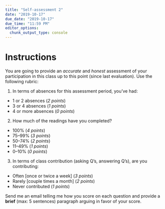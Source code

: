 ```yaml
---
title: "Self-assessment 2"
date: "2019-10-17"
due_date: "2019-10-17"
due_time: "11:59 PM"
editor_options: 
  chunk_output_type: console
---
```


# Instructions

You are going to provide an *accurate* and *honest* assessment of your participation in this class up to this point (since last evaluation). Use the following rubric: 

1. In terms of absences for this assessment period, you've had:
  - 1 or 2 absences (*2 points*)
  - 3 or 4 absences (*1 points*)
  - 4 or more absences (*0 points*)
2. How much of the readings have you completed?
  - 100% (*4 points*)
  - 75–99% (*3 points*)
  - 50–74% (*2 points*)
  - 11–49% (*1 points*)
  - 0–10% (*0 points*)
3. In terms of class contribution (asking Q's, answering Q's), are you contributing:
  - Often [once or twice a week] (*3 points*)
  - Rarely [couple times a month] (*2 points*)
  - Never contributed (*1 points*)
  

Send me an email telling me how you score on each question and provide a **brief** (max: 5 sentences) paragraph arguing in favor of your score. 